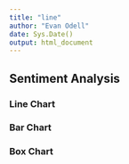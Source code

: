 ```yaml
---
title: "line"
author: "Evan Odell"
date: Sys.Date()
output: html_document
---
```



## Sentiment Analysis

### Line Chart

### Bar Chart

### Box Chart
